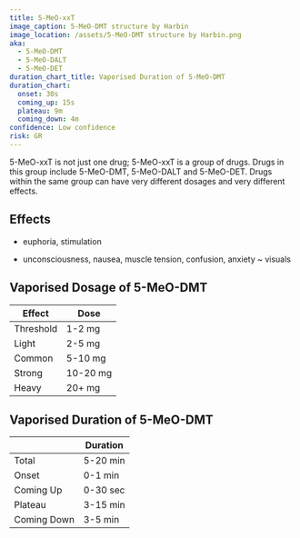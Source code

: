 ---
title: 5-MeO-xxT
image_caption: 5-MeO-DMT structure by Harbin
image_location: /assets/5-MeO-DMT structure by Harbin.png
aka:
  - 5-MeO-DMT
  - 5-MeO-DALT
  - 5-MeO-DET
duration_chart_title: Vaporised Duration of 5-MeO-DMT
duration_chart:
  onset: 30s
  coming_up: 15s
  plateau: 9m
  coming_down: 4m
confidence: Low confidence
risk: GR
---

5-MeO-xxT is not just one drug; 5-MeO-xxT is a group of drugs. Drugs in this group include 5-MeO-DMT, 5-MeO-DALT and 5-MeO-DET. Drugs within the same group can have very different dosages and very different effects.

## Effects
+ euphoria, stimulation
- unconsciousness, nausea, muscle tension, confusion, anxiety
~ visuals


## Vaporised Dosage of 5-MeO-DMT
| Effect | Dose |
| --- | --- |
| Threshold | 1-2 mg |
| Light | 2-5 mg |
| Common | 5-10 mg |
| Strong | 10-20 mg |
| Heavy | 20+ mg |

## Vaporised Duration of 5-MeO-DMT
|  | Duration |
| --- | --- |
| Total | 5-20 min |
| Onset | 0-1 min |
| Coming Up | 0-30 sec |
| Plateau | 3-15 min |
| Coming Down | 3-5 min |
